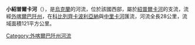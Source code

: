 '''小紹普爾卡河'''（{{lang-uk|Мала Шопурка}}），是[[烏克蘭|烏克蘭]]的河流，位於該國西部，屬於[[紹普爾卡河|紹普爾卡河]]的支流，流經[[外喀爾巴阡州|外喀爾巴阡州]]，在[[科比列齊卡波利亞納|科比列齊卡波利亞納]]與[[中里卡河|中里卡河]]匯流，河流全長28公里，流域面積121平方公里。

{{DEFAULTSORT:Мала Шопурка}}
[[Category:外喀爾巴阡州河流|Category:外喀爾巴阡州河流]]


{{Ukraine-river-stub}}